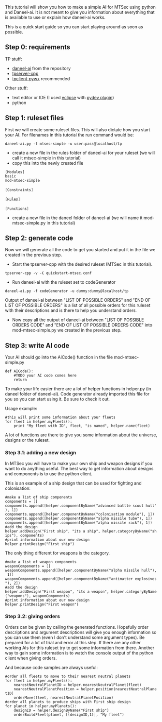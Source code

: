 This tutorial will show you how to make a simple AI for MTSec using python and Daneel-ai. It is not meant to give you information about everything that is available to use or explain how daneel-ai works.

This is a quick start guide so you can start playing around as soon as possible.

== Step 0: requirements ==

TP stuff:

* [http://www.thousandparsec.net/tp/download-instructions.php?product=daneel-ai&platform=developer daneel-ai] from the repository
* [http://www.thousandparsec.net/tp/downloads.php?category=server tpserver-cpp]
* [http://www.thousandparsec.net/tp/downloads.php?category=client tpclient-pywx] recommended

Other stuff:

* text editor or IDE (I used [http://www.eclipse.org/ eclipse] with [http://pydev.org/ pydev plugin])
* python

== Step 1: ruleset files ==

First we will create some ruleset files. This will also dictate how you start your AI.
For filenames in this tutorial the run command would be:
 daneel-ai.py -f mtsec-simple -u user:pass@localhost/tp

* create a new file in the rules folder of daneel-ai for your ruleset (we will call it mtsec-simple in this tutorial)
* copy this into the newly created file
 [Modules]
 basic
 mod-mtsec-simple
 
 [Constraints]
 
 [Rules]
 
 [Functions]
 

* create a new file in the daneel folder of daneel-ai (we will name it mod-mtsec-simple.py in this tutorial)

== Step 2: generate code ==

Now we will generate all the code to get you started and put it in the file we created in the previous step.

* Start the tpserver-cpp with the desired ruleset (MTSec in this tutorial).

 tpserver-cpp -v -C quickstart-mtsec.conf

* Run daneel-ai with the ruleset set to codeGenerator

 daneel-ai.py -f codeGenerator -u dummy:dummy@localhost/tp

Output of daneel-ai between "LIST OF POSSIBLE ORDERS" and "END OF LIST OF POSSIBLE ORDERS" is a list of all possible orders for this ruleset with their descriptions and is there to help you understand orders.

* Now copy all the output of daneel-ai between "LIST OF POSSIBLE ORDERS CODE" and "END OF LIST OF POSSIBLE ORDERS CODE" into mod-mtsec-simple.py we created in the previous step.

== Step 3: write AI code ==

Your AI should go into the AICode() function in the file mod-mtsec-simple.py

 def AICode():
     #TODO your AI code comes here
     return

To make your life easier there are a lot of helper functions in helper.py (in daneel folder of daneel-ai). Code generator already imported this file for you so you can start using it. Be sure to check it out.

Usage example:
 #this will print some information about your fleets
 for fleet in helper.myFleets():
     print "My fleet with ID", fleet, "is named", helper.name(fleet)

A lot of functions are there to give you some information about the universe, designs or the ruleset.

=== Step 3.1: adding a new design ===

In MTSec you will have to make your own ship and weapon designs if you want to do anything useful.
The best way to get information about designs and components is to use the python client.

This is an example of a ship design that can be used for fighting and colonisation:
 #make a list of ship components
 components = []
 components.append([helper.componentByName("advanced battle scout hull"), 1])
 components.append([helper.componentByName("colonisation module"), 1])
 components.append([helper.componentByName("alpha missile tube"), 1])
 components.append([helper.componentByName("alpha missile rack"), 1])
 #add the design
 helper.addDesign("First ship", "its a ship", helper.categoryByName("ships"), components)
 #print information about our new design
 helper.printDesign("First ship")

The only thing different for weapons is the category.

 #make a list of weapon components
 weaponComponents = []
 weaponComponents.append([helper.componentByName("alpha missile hull"), 1])
 weaponComponents.append([helper.componentByName("antimatter explosives"), 2])
 #add the design
 helper.addDesign("First weapon", "its a weapon", helper.categoryByName("weapons"), weaponComponents)
 #print information about our new design
 helper.printDesign("First weapon")

=== Step 3.2: giving orders ===

Orders can be given by calling the generated functions. Hopefully order descriptions and argument descriptions will give you enough information so you can use them (even I don't understand some argument types).
Be prepared for a lot of trial and error at this step. If there are any other working AIs for this ruleset try to get some information from there. Another way to gain some information is to watch the console output of the python client when giving orders.

And because code samples are always useful:
 #order all fleets to move to their nearest neutral planets
 for fleet in helper.myFleets():
     nearestNeutralPlanetID = helper.nearestNeutralPlanet(fleet)
     nearestNeutralPlanetPosition = helper.position(nearestNeutralPlanetID)
     orderMove(fleet, nearestNeutralPlanetPosition)
 #order all planets to produce ships with First ship design
 for planet in helper.myPlanets():
     designID = helper.designByName("First ship")
     orderBuildFleet(planet, [(designID,1)], "My fleet")